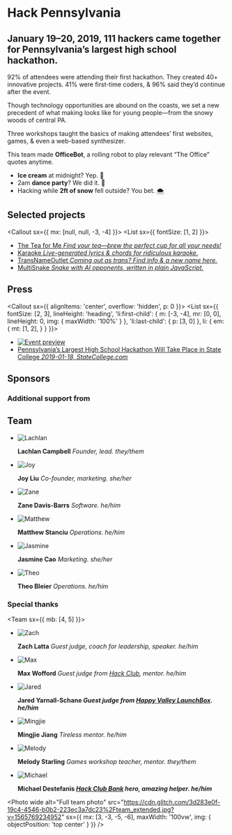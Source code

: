 
<Banner>

# Hack Pennsylvania

## January 19–20, 2019, 111 hackers came together for Pennsylvania’s largest high school hackathon.

</Banner>

<Container>
<Callout>

92% of attendees were attending their first hackathon. They created 40+ innovative projects. 41% were first-time coders, & 96% said they’d continue after the event.

Though technology opportunities are abound on the coasts, we set a new precedent of what making looks like for young people—from the snowy woods of central PA.

</Callout>
</Container>

<Gallery>

<Photo wide alt="Overview" src="https://cdn.glitch.com/3d283e0f-19c4-4546-b0b2-223ec3a7dc23%2Foverview.jpg?v=1565769230316" />
<Photo alt="Working" src="https://cdn.glitch.com/3d283e0f-19c4-4546-b0b2-223ec3a7dc23%2Foverview_2.jpg?v=1565769231539" />
<Photo alt="Collaborating" src="https://cdn.glitch.com/3d283e0f-19c4-4546-b0b2-223ec3a7dc23%2Fcollaborating.jpg?v=1565769226508" />

Three workshops taught the basics of making attendees’ first websites, games, & even a web-based synthesizer.

<Photo showAlt alt="Students at the website workshop" src="https://cdn.glitch.com/3d283e0f-19c4-4546-b0b2-223ec3a7dc23%2Fworkshop.jpg?v=1565769230073" />
<Photo showAlt alt="OfficeBot team" src="https://cdn.glitch.com/3d283e0f-19c4-4546-b0b2-223ec3a7dc23%2Fworking.jpg?v=1565769221347" />

This team made **OfficeBot**, a rolling robot to play relevant “The Office” quotes anytime.

- **Ice cream** at midnight? Yep. 🍦
- 2am **dance party**? We did it. 💃
- Hacking while **2ft of snow** fell outside? You bet. 🌨

<Photo alt="Students working" src="https://cdn.glitch.com/3d283e0f-19c4-4546-b0b2-223ec3a7dc23%2Fworking_1.jpg?v=1565769234389" />

</Gallery>

<Container>

## Selected projects

<Callout sx={{ mx: [null, null, -3, -4] }}>
<List sx={{ fontSize: [1, 2] }}>

- [The Tea for Me _Find your tea—brew the perfect cup for all your needs!_](https://theteaforme.glitch.me)
- [Karaoke _Live-generated lyrics & chords for ridiculous karaoke._](https://songbot.glitch.me)
- [TransNameOutlet _Coming out as trans? Find info & a new name here._](https://thimbleprojects.org/dustie/623259/)
- [MultiSnake _Snake with AI opponents, written in plain JavaScript._](https://multisnakecanvas-1--dopet.repl.co)

</List>
</Callout>

## Press

<Callout sx={{
  alignItems: 'center',
  overflow: 'hidden',
  p: 0
}}>
<List sx={{
  fontSize: [2, 3],
  lineHeight: 'heading',
  'li:first-child': {
    m: [-3, -4],
    mr: [0, 0],
    lineHeight: 0,
    img: {
      maxWidth: '100%'
    }
  },
  'li:last-child': {
    p: [3, 0]
  },
  li: {
    em: {
      mt: [1, 2],
    }
  }
}}>

- [![Event preview](http://cityportals-statecollegecom-assets.s3.amazonaws.com/assets/news/images/1479059_41077.png)][article]
- [Pennsylvania’s Largest High School Hackathon Will Take Place in State College _2019-01-18, StateCollege.com_][article]

</List>
</Callout>

[article]: http://www.statecollege.com/news/local-news/pennsylvanias-largest-high-school-hackathon-will-take-place-in-state-college,1479059/

## Sponsors

<Sponsors />

### Additional support from

<Sponsors section="additionalSupport" />

## Team

<Team>

- ![Lachlan](https://github.com/lachlanjc.png)

  **Lachlan Campbell** _Founder, lead. they/them_

- ![Joy](https://2019.hackpenn.com/team/joy.jpg)

  **Joy Liu** _Co-founder, marketing. she/her_

- ![Zane](https://2019.hackpenn.com/team/zane.jpg)

  **Zane Davis-Barrs** _Software. he/him_

- ![Matthew](http://github.com/matthewstanciu.png)

  **Matthew Stanciu** _Operations. he/him_

- ![Jasmine](https://2019.hackpenn.com/team/jasmine.jpg)

  **Jasmine Cao** _Marketing. she/her_

- ![Theo](https://github.com/tmb.png)

  **Theo Bleier** _Operations. he/him_

</Team>

### Special thanks

<Team sx={{ mb: [4, 5] }}>

- ![Zach](https://github.com/zachlatta.png)

  **Zach Latta** _Guest judge, coach for leadership, speaker. he/him_

- ![Max](https://github.com/MaxWofford.png)

  **Max Wofford** _Guest judge from [Hack Club](https://hackclub.com/), mentor. he/him_

- ![Jared](https://cdn.glitch.com/3d283e0f-19c4-4546-b0b2-223ec3a7dc23%2Fjared.jpg?v=1565782211537)

  **Jared Yarnall-Schane _Guest judge from [Happy Valley LaunchBox](http://launchbox.psu.edu/). he/him_**

- ![Mingjie](https://github.com/itsmingjie.png)

  **Mingjie Jiang** _Tireless mentor. he/him_

- ![Melody](https://github.com/pixelyunicorn.png)

  **Melody Starling** _Games workshop teacher, mentor. they/them_

- ![Michael](https://github.com/mdestefanis11.png)

  **Michael Destefanis _[Hack Club Bank](https://hackclub.com/bank/) hero, amazing helper. he/him_**

</Team>

<Photo
  wide
  alt="Full team photo"
  src="https://cdn.glitch.com/3d283e0f-19c4-4546-b0b2-223ec3a7dc23%2Fteam_extended.jpg?v=1565769234952"
  sx={{
    mx: [3, -3, -5, -6],
    maxWidth: '100vw',
    img: {
      objectPosition: 'top center'
    }
  }}
/>

</Container>
